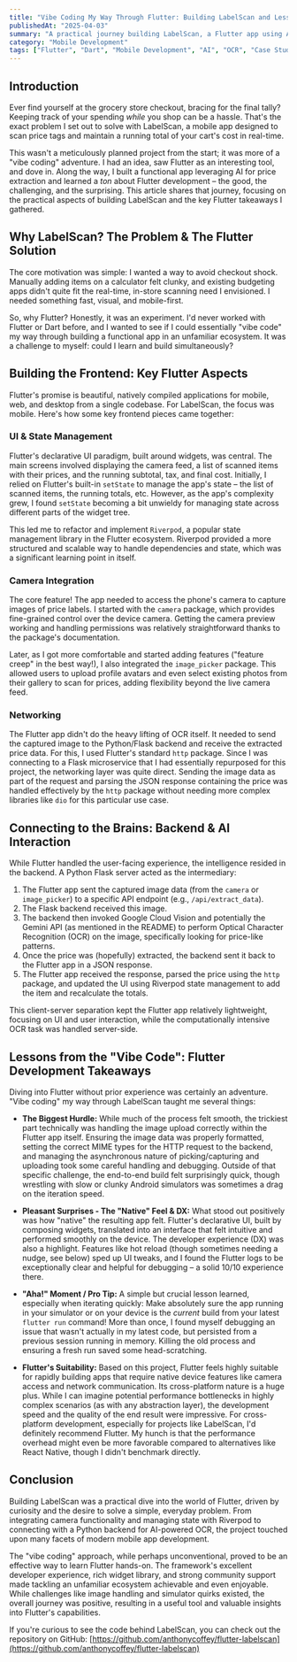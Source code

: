 ```yaml
---
title: "Vibe Coding My Way Through Flutter: Building LabelScan and Lessons Learned"
publishedAt: "2025-04-03"
summary: "A practical journey building LabelScan, a Flutter app using AI for real-time price scanning, and the key lessons learned about Flutter development along the way."
category: "Mobile Development"
tags: ["Flutter", "Dart", "Mobile Development", "AI", "OCR", "Case Study", "Learning", "Riverpod", "Flask"]
---
```


## Introduction

Ever find yourself at the grocery store checkout, bracing for the final tally? Keeping track of your spending *while* you shop can be a hassle. That's the exact problem I set out to solve with LabelScan, a mobile app designed to scan price tags and maintain a running total of your cart's cost in real-time.

This wasn't a meticulously planned project from the start; it was more of a "vibe coding" adventure. I had an idea, saw Flutter as an interesting tool, and dove in. Along the way, I built a functional app leveraging AI for price extraction and learned a *ton* about Flutter development – the good, the challenging, and the surprising. This article shares that journey, focusing on the practical aspects of building LabelScan and the key Flutter takeaways I gathered.

## Why LabelScan? The Problem & The Flutter Solution

The core motivation was simple: I wanted a way to avoid checkout shock. Manually adding items on a calculator felt clunky, and existing budgeting apps didn't quite fit the real-time, in-store scanning need I envisioned. I needed something fast, visual, and mobile-first.

So, why Flutter? Honestly, it was an experiment. I'd never worked with Flutter or Dart before, and I wanted to see if I could essentially "vibe code" my way through building a functional app in an unfamiliar ecosystem. It was a challenge to myself: could I learn and build simultaneously?

## Building the Frontend: Key Flutter Aspects

Flutter's promise is beautiful, natively compiled applications for mobile, web, and desktop from a single codebase. For LabelScan, the focus was mobile. Here's how some key frontend pieces came together:

### UI & State Management

Flutter's declarative UI paradigm, built around widgets, was central. The main screens involved displaying the camera feed, a list of scanned items with their prices, and the running subtotal, tax, and final cost. Initially, I relied on Flutter's built-in `setState` to manage the app's state – the list of scanned items, the running totals, etc. However, as the app's complexity grew, I found `setState` becoming a bit unwieldy for managing state across different parts of the widget tree.

This led me to refactor and implement `Riverpod`, a popular state management library in the Flutter ecosystem. Riverpod provided a more structured and scalable way to handle dependencies and state, which was a significant learning point in itself.

### Camera Integration

The core feature! The app needed to access the phone's camera to capture images of price labels. I started with the `camera` package, which provides fine-grained control over the device camera. Getting the camera preview working and handling permissions was relatively straightforward thanks to the package's documentation.

Later, as I got more comfortable and started adding features ("feature creep" in the best way!), I also integrated the `image_picker` package. This allowed users to upload profile avatars and even select existing photos from their gallery to scan for prices, adding flexibility beyond the live camera feed.

### Networking

The Flutter app didn't do the heavy lifting of OCR itself. It needed to send the captured image to the Python/Flask backend and receive the extracted price data. For this, I used Flutter's standard `http` package. Since I was connecting to a Flask microservice that I had essentially repurposed for this project, the networking layer was quite direct. Sending the image data as part of the request and parsing the JSON response containing the price was handled effectively by the `http` package without needing more complex libraries like `dio` for this particular use case.

## Connecting to the Brains: Backend & AI Interaction

While Flutter handled the user-facing experience, the intelligence resided in the backend. A Python Flask server acted as the intermediary:

1.  The Flutter app sent the captured image data (from the `camera` or `image_picker`) to a specific API endpoint (e.g., `/api/extract_data`).
2.  The Flask backend received this image.
3.  The backend then invoked Google Cloud Vision and potentially the Gemini API (as mentioned in the README) to perform Optical Character Recognition (OCR) on the image, specifically looking for price-like patterns.
4.  Once the price was (hopefully) extracted, the backend sent it back to the Flutter app in a JSON response.
5.  The Flutter app received the response, parsed the price using the `http` package, and updated the UI using Riverpod state management to add the item and recalculate the totals.

This client-server separation kept the Flutter app relatively lightweight, focusing on UI and user interaction, while the computationally intensive OCR task was handled server-side.

## Lessons from the "Vibe Code": Flutter Development Takeaways

Diving into Flutter without prior experience was certainly an adventure. "Vibe coding" my way through LabelScan taught me several things:

*   **The Biggest Hurdle:** While much of the process felt smooth, the trickiest part technically was handling the image upload correctly within the Flutter app itself. Ensuring the image data was properly formatted, setting the correct MIME types for the HTTP request to the backend, and managing the asynchronous nature of picking/capturing and uploading took some careful handling and debugging. Outside of that specific challenge, the end-to-end build felt surprisingly quick, though wrestling with slow or clunky Android simulators was sometimes a drag on the iteration speed.

*   **Pleasant Surprises - The "Native" Feel & DX:** What stood out positively was how "native" the resulting app felt. Flutter's declarative UI, built by composing widgets, translated into an interface that felt intuitive and performed smoothly on the device. The developer experience (DX) was also a highlight. Features like hot reload (though sometimes needing a nudge, see below) sped up UI tweaks, and I found the Flutter logs to be exceptionally clear and helpful for debugging – a solid 10/10 experience there.

*   **"Aha!" Moment / Pro Tip:** A simple but crucial lesson learned, especially when iterating quickly: Make absolutely sure the app running in your simulator or on your device is the *current* build from your latest `flutter run` command! More than once, I found myself debugging an issue that wasn't actually in my latest code, but persisted from a previous session running in memory. Killing the old process and ensuring a fresh run saved some head-scratching.

*   **Flutter's Suitability:** Based on this project, Flutter feels highly suitable for rapidly building apps that require native device features like camera access and network communication. Its cross-platform nature is a huge plus. While I can imagine potential performance bottlenecks in highly complex scenarios (as with any abstraction layer), the development speed and the quality of the end result were impressive. For cross-platform development, especially for projects like LabelScan, I'd definitely recommend Flutter. My hunch is that the performance overhead might even be more favorable compared to alternatives like React Native, though I didn't benchmark directly.

## Conclusion

Building LabelScan was a practical dive into the world of Flutter, driven by curiosity and the desire to solve a simple, everyday problem. From integrating camera functionality and managing state with Riverpod to connecting with a Python backend for AI-powered OCR, the project touched upon many facets of modern mobile app development.

The "vibe coding" approach, while perhaps unconventional, proved to be an effective way to learn Flutter hands-on. The framework's excellent developer experience, rich widget library, and strong community support made tackling an unfamiliar ecosystem achievable and even enjoyable. While challenges like image handling and simulator quirks existed, the overall journey was positive, resulting in a useful tool and valuable insights into Flutter's capabilities.

If you're curious to see the code behind LabelScan, you can check out the repository on GitHub: [https://github.com/anthonycoffey/flutter-labelscan](https://github.com/anthonycoffey/flutter-labelscan)
